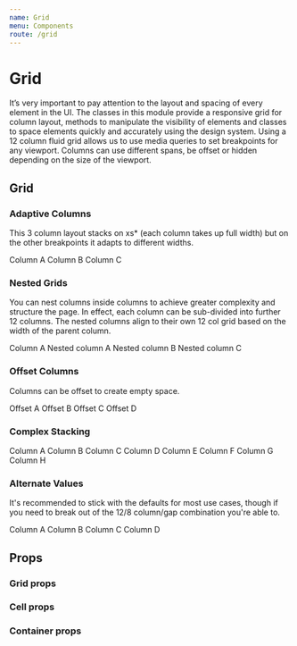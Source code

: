 ```yaml
---
name: Grid
menu: Components
route: /grid
---
```



# Grid

It’s very important to pay attention to the layout and spacing of every element
in the UI. The classes in this module provide a responsive grid for column
layout, methods to manipulate the visibility of elements and classes to space
elements quickly and accurately using the design system. Using a 12 column fluid
grid allows us to use media queries to set breakpoints for any viewport. Columns
can use different spans, be offset or hidden depending on the size of the
viewport.

## Grid

### Adaptive Columns

This 3 column layout stacks on xs\* (each column takes up full width) but on the
other breakpoints it adapts to different widths.

<Playground>
	<GridOverlay>
		<Grid>
			<Cell width={[12, 4, 2, 8]}>
				<Box>Column A</Box>
			</Cell>
			<Cell width={[12, 4, 8, 2]}>
				<Box>Column B</Box>
			</Cell>
			<Cell width={[12, 4, 2, 2]}>
				<Box>Column C</Box>
			</Cell>
		</Grid>
	</GridOverlay>
</Playground>

### Nested Grids

You can nest columns inside columns to achieve greater complexity and structure the page. In effect, each column can be sub-divided into further 12 columns.
The nested columns align to their own 12 col grid based on the width of the parent column.

<Playground>
	<GridOverlay>
		<Grid>
			<Cell width={[12, 12, 12, 3]}>
				<Box>Column A</Box>
			</Cell>
			<Cell width={[12, 12, 12, 9]}>
				<Grid>
					<Cell width={4}>
						<Box>Nested column A</Box>
					</Cell>
					<Cell width={4}>
						<Box>Nested column B</Box>
					</Cell>
					<Cell width={4}>
						<Box>Nested column C</Box>
					</Cell>
				</Grid>
			</Cell>
		</Grid>
	</GridOverlay>
</Playground>

### Offset Columns

Columns can be offset to create empty space.

<Playground>
	<GridOverlay>
		<Grid>
			<Cell width={[12, 12, 10]} left={[1, 1, 2]}>
				<Box>Offset A</Box>
			</Cell>
			<Cell width={[12, 12, 5]} left={[1, 1, 7]}>
				<Box>Offset B</Box>
			</Cell>
			<Cell width={[12, 12, 5]} left={[1, 1, 2]} top={[3, 3, 2]}>
				<Box>Offset C</Box>
			</Cell>
			<Cell width={[12, 12, 10]} left={[1, 1, 2]} top={[4, 4, 5]}>
				<Box>Offset D</Box>
			</Cell>
		</Grid>
	</GridOverlay>
</Playground>

### Complex Stacking

<Playground>
	<GridOverlay>
		<Grid>
			<Cell width={[12, 6, 3, 4]}>
				<Box>Column A</Box>
			</Cell>
			<Cell width={[12, 6, 3, 4]}>
				<Box>Column B</Box>
			</Cell>
			<Cell width={[12, 12, 3, 4]}>
				<Box>Column C</Box>
			</Cell>
			<Cell width={[12, 4, 3, 2]}>
				<Box>Column D</Box>
			</Cell>
			<Cell width={[12, 4, 3, 8]}>
				<Box>Column E</Box>
			</Cell>
			<Cell width={[12, 4, 3, 2]}>
				<Box>Column F</Box>
			</Cell>
			<Cell width={[12, 8, 3, 6]}>
				<Box>Column G</Box>
			</Cell>
			<Cell width={[12, 4, 3, 6]}>
				<Box>Column H</Box>
			</Cell>
		</Grid>
	</GridOverlay>
</Playground>

### Alternate Values

It's recommended to stick with the defaults for most use cases, though if you
need to break out of the 12/8 column/gap combination you're able to.

<Playground>
	<GridOverlay columns={16} gap={4}>
		<Grid columns={16} gap={4}>
			<Cell width={[16, 8, 2, 8]}>
				<Box>Column A</Box>
			</Cell>
			<Cell width={[16, 8, 6, 4]}>
				<Box>Column B</Box>
			</Cell>
			<Cell width={[16, 8, 6, 2]}>
				<Box>Column C</Box>
			</Cell>
			<Cell width={[16, 8, 2, 2]}>
				<Box>Column D</Box>
			</Cell>
		</Grid>
	</GridOverlay>
</Playground>

## Props

### Grid props

<Props of={Grid} />

### Cell props

<Props of={Cell} />

### Container props

<Props of={Container} />

